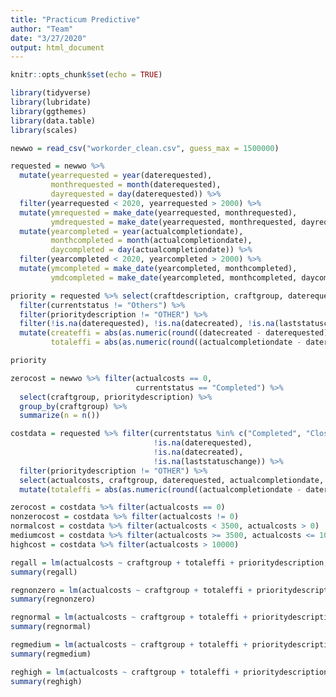 ---
title: "Practicum Predictive"
author: "Team"
date: "3/27/2020"
output: html_document
---

```{r setup, include=FALSE}
knitr::opts_chunk$set(echo = TRUE)
```

```{r library}
library(tidyverse)
library(lubridate)
library(ggthemes)
library(data.table)
library(scales)
```

```{r new, cache=T}
newwo = read_csv("workorder_clean.csv", guess_max = 1500000)
```

```{r date}
requested = newwo %>% 
  mutate(yearrequested = year(daterequested),
         monthrequested = month(daterequested),
         dayrequested = day(daterequested)) %>%
  filter(yearrequested < 2020, yearrequested > 2000) %>%
  mutate(ymrequested = make_date(yearrequested, monthrequested),
         ymdrequested = make_date(yearrequested, monthrequested, dayrequested)) %>%
  mutate(yearcompleted = year(actualcompletiondate),
         monthcompleted = month(actualcompletiondate),
         daycompleted = day(actualcompletiondate)) %>%
  filter(yearcompleted < 2020, yearcompleted > 2000) %>%
  mutate(ymcompleted = make_date(yearcompleted, monthcompleted),
         ymdcompleted = make_date(yearcompleted, monthcompleted, daycompleted))

```

```{r priorityts}
priority = requested %>% select(craftdescription, craftgroup, daterequested, datecreated, actualcompletiondate, laststatuschange, currentstatus, prioritydescription, ispreventmaint, ymrequested, ymcompleted) %>%
  filter(currentstatus != "Others") %>%
  filter(prioritydescription != "OTHER") %>%
  filter(!is.na(daterequested), !is.na(datecreated), !is.na(laststatuschange)) %>%
  mutate(createffi = abs(as.numeric(round((datecreated - daterequested)/3600), digits = 2)),
         totaleffi = abs(as.numeric(round((actualcompletiondate - daterequested)/3600), digits = 2)))

priority
```


```{r cost}
zerocost = newwo %>% filter(actualcosts == 0, 
                            currentstatus == "Completed") %>% 
  select(craftgroup, prioritydescription) %>%
  group_by(craftgroup) %>%
  summarize(n = n())

costdata = requested %>% filter(currentstatus %in% c("Completed", "Closed"),
                                !is.na(daterequested), 
                                !is.na(datecreated), 
                                !is.na(laststatuschange)) %>%
  filter(prioritydescription != "OTHER") %>%
  select(actualcosts, craftgroup, daterequested, actualcompletiondate, prioritydescription, ymrequested, ymcompleted) %>% 
  mutate(totaleffi = abs(as.numeric(round((actualcompletiondate - daterequested)/3600), digits = 2)))

zerocost = costdata %>% filter(actualcosts == 0)
nonzerocost = costdata %>% filter(actualcosts != 0)
normalcost = costdata %>% filter(actualcosts < 3500, actualcosts > 0)
mediumcost = costdata %>% filter(actualcosts >= 3500, actualcosts <= 10000)
highcost = costdata %>% filter(actualcosts > 10000)
```

```{r costreg}
regall = lm(actualcosts ~ craftgroup + totaleffi + prioritydescription, data = costdata)
summary(regall)

regnonzero = lm(actualcosts ~ craftgroup + totaleffi + prioritydescription, data = nonzerocost)
summary(regnonzero)

regnormal = lm(actualcosts ~ craftgroup + totaleffi + prioritydescription, data = normalcost)
summary(regnormal)

regmedium = lm(actualcosts ~ craftgroup + totaleffi + prioritydescription, data = mediumcost)
summary(regmedium)

reghigh = lm(actualcosts ~ craftgroup + totaleffi + prioritydescription, data = highcost)
summary(reghigh)
```